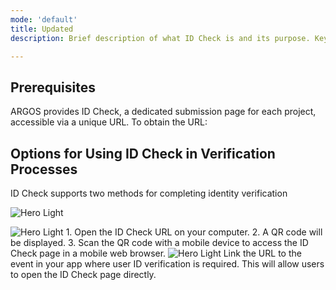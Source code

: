 ```yaml
---
mode: 'default'
title: Updated
description: Brief description of what ID Check is and its purpose. Key use cases (e.g., KYC, compliance, user verification).

---
```


## Prerequisites

ARGOS provides ID Check, a dedicated submission page for each project, accessible via a unique URL. To obtain the URL:

<Steps>
  <Step title="Log in to the dashboard.">
      <Card title="Open the Dashboard" icon="link" href="https://idcheck.argosidentity.com">
  </Card>

  </Step>
  <Step title="Navigate to Settings -> Access Management to locate the URL.">
  </Step>
</Steps>

## Options for Using ID Check in Verification Processes

ID Check supports two methods for completing identity verification

<img
  src="/images/getting-started_banner.png"
  alt="Hero Light"
/>

<Steps>
  <Step title="Using a PC">
      <img
    src="/images/getting-started_web.png"
    alt="Hero Light"
  />
  1. Open the ID Check URL on your computer.
  2. A QR code will be displayed.
  3. Scan the QR code with a mobile device to access the ID Check page in a mobile web browser.
  </Step>
  <Step title="Using a Mobile Device">
    <img
  src="/images/getting-started_mobile.png"
  alt="Hero Light"/>
  Link the URL to the event in your app where user ID verification is required. This will allow users to open the ID Check page directly.
  </Step>
</Steps>

